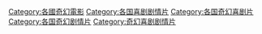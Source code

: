[[Category:各國奇幻電影|Category:各國奇幻電影]]
[[Category:各国喜剧剧情片|Category:各国喜剧剧情片]]
[[Category:各国奇幻喜剧片|Category:各国奇幻喜剧片]]
[[Category:各国奇幻剧情片|Category:各国奇幻剧情片]]
[[Category:奇幻喜剧剧情片|Category:奇幻喜剧剧情片]]